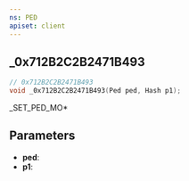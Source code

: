 ```yaml
---
ns: PED
apiset: client
---
```

## _0x712B2C2B2471B493

```c
// 0x712B2C2B2471B493
void _0x712B2C2B2471B493(Ped ped, Hash p1);
```

_SET_PED_MO*

## Parameters
* **ped**:
* **p1**: